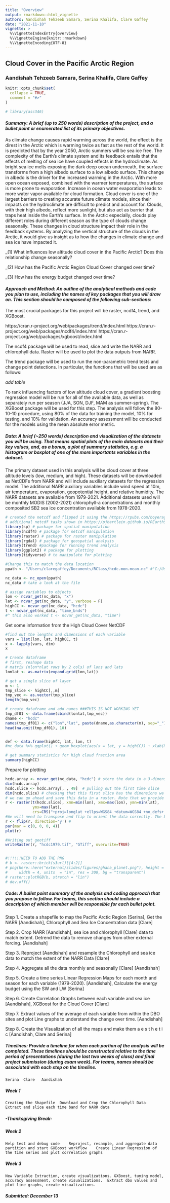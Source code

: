 ```yaml
---
title: "Overview"
output: rmarkdown::html_vignette
authors: Aandishah Tehzeeb Samara, Serina Khalifa, Clare Gaffey
date: "2021-11-10"
vignette: >
  %\VignetteIndexEntry{overview}
  %\VignetteEngine{knitr::rmarkdown}
  %\VignetteEncoding{UTF-8}
---
```


## Cloud Cover in the Pacific Arctic Region

### Aandishah Tehzeeb Samara, Serina Khalifa, Clare Gaffey

```r
knitr::opts_chunk$set(
  collapse = TRUE,
  comment = "#>"
)
```
```r
# library(asc346)
```
#### _Summary: A brief (up to 250 words) description of the project, and a bullet point or enumerated list of its primary objectives._

As climate change causes rapid warming across the world, the effect is the direst in the Arctic which is warming twice as fast as the rest of the world. It is predicted that by the year 2050, Arctic summers will be sea ice free. The complexity of the Earth’s climate system and its feedback entails that the effects of melting of sea ice have coupled effects in the hydroclimate. As bright sea ice melts exposing the dark deep ocean underneath, the surface transforms from a high albedo surface to a low albedo surface.  This change in albedo is the driver for the increased warming in the Arctic. With more open ocean exposed, combined with the warmer temperatures, the surface is more prone to evaporation. Increase in ocean water evaporation leads to more water vapor available for cloud formation. Cloud cover is one of the largest barriers to creating accurate future climate models, since their impacts on the hydroclimate are difficult to predict and account for. Clouds, with their high albedo, reflect more sunlight, but also act as barrier that traps heat inside the Earth’s surface. In the Arctic especially, clouds play different roles during different season as the type of clouds change seasonally. These changes in cloud structure impact their role in the feedback systems. By analyzing the vertical structure of the clouds in the Arctic, it would give us insight as to how the changes in climate change and sea ice have impacted it. 

_(1)	What influences low altitude cloud cover in the Pacific Arctic? Does this relationship change seasonally?

_(2)	How has the Pacific Arctic Region Cloud Cover changed over time?

_(3)	How has the energy budget changed over time?

#### _Approach and Method: An outline of the analytical methods and code you plan to use, including the names of key packages that you will draw on. This section should be composed of the following sub-sections:_

The most crucial packages for this project will be raster, ncdf4, trend, and XGBoost. 

https://cran.r-project.org/web/packages/trend/index.html
https://cran.r-project.org/web/packages/ncdf4/index.html
https://cran.r-project.org/web/packages/xgboost/index.html

The ncdf4 package will be used to read, slice and write the NARR and chlorophyll data. Raster will be used to plot the data outputs from NARR.

The trend package will be used to run the non-parametric trend tests and change point detections. In particular, the functions that will be used are as follows: 

*add table*

To rank influencing factors of low altitude cloud cover, a gradient boosting regression model will be run for all of the available data, as well as separately run per season (JJA, SON, DJF, MAM as summer-spring). The XGBoost package will be used for this step. The analysis will follow the 80-10-10 procedure, using 80% of the data for training the model, 10% for testing, and 10% for validation. An accuracy assessment will be conducted for the models using the mean absolute error metric.

##### _Data: A brief (~250 words) description and visualization of the datasets you will be using. That means spatial plots of the main datasets and their key values, and, as a bonus, a plot of summary statistics, e.g. a histogram or boxplot of one of the more importants variables in the dataset._

The primary dataset used in this analysis will be cloud cover at three altitude levels (low, medium, and high). These datasets will be downloaded as NetCDFs from NARR and will include auxiliary datasets for the regression model. The additional NARR auxiliary variables include wind speed at 10m, air temperature, evaporation, geopotential height, and relative humidity. The NARR datasets are available from 1979-2021. Additional datasets used will be monthly MODIS (2002-2021) chlorophyll-a concentrations and monthly composited SB2 sea ice concentration available from 1978-2020. 

```r
# created the netcdf and flipped it using the https://rpubs.com/boyerag/297592
# additional netcdf tasks shown in https://pjbartlein.github.io/REarthSysSci/netCDF.html#get-a-single-time-slice-of-the-data-create-an-r-data-frame-and-write-a-.csv-file
library(sp) # package for spatial manipulation
library(ncdf4) # package for netcdf manipulation
library(raster) # package for raster manipulation
library(rgdal) # package for geospatial analysis
library(trend) #package for running trend analysis
library(ggplot2) # package for plotting
library(tidyverse) # to manipulate for plotting

#Change this to match the data location
ppath <- "/Users/claregaffey/Documents/RClass/hcdc.mon.mean.nc" #"C:/Users/aandi/Desktop/Fall_2021/GEOG_399/Datasets/hcdc.mon.mean.nc"

nc_data <- nc_open(ppath) 
nc_data # take a look at the file

# assign variables to objects
lon <- ncvar_get(nc_data, "x")
lat <- ncvar_get(nc_data, "y", verbose = F)
highCC <- ncvar_get(nc_data, "hcdc")
t <- ncvar_get(nc_data, "time_bnds")
#^ this also worked t <- ncvar_get(nc_data, "time")
```

Get some information from the High Cloud Cover NetCDF

```r
#find out the lengths and dimensions of each variable
vars = list(lon, lat, highCC, t)
x <- lapply(vars, dim)
x

# Create dataframe 
# first, reshape data
# matrix (nlon*nlat rows by 2 cols) of lons and lats
lonlat <- as.matrix(expand.grid(lon,lat))

# get a single slice of layer
m <- 1
tmp_slice <- highCC[,,m]
tmp_vec <- as.vector(tmp_slice)
length(tmp_vec)

# create dataframe and add names ###THIS IS NOT WORKING YET
tmp_df01 <- data.frame(cbind(lonlat,tmp_vec))
dname <- "hcdc"
names(tmp_df01) <- c("lon","lat", paste(dname,as.character(m), sep="_"))
head(na.omit(tmp_df01), 10)


def <- data.frame(highCC, lat, lon, t)
#nc_data %>% ggplot() + geom_boxplot(aes(x = lat, y = highCC)) + xlab(NULL)

# get summary statistics for high cloud fraction area
summary(highCC)
```

Prepare for plotting

```r
hcdc.array <- ncvar_get(nc_data, "hcdc") # store the data in a 3-dimensional array
dim(hcdc.array)
hcdc.slice <- hcdc.array[, , 49]  # pulling out the first time slice
dim(hcdc.slice) # checking that this first slice has the dimensions we would expect
# we can go ahead and save this data in a raster. Note that we provide the coordinate reference system “CRS” in the standard well-known text format. For this data set, it is the common WGS84 system.
r <- raster(t(hcdc.slice), xmn=min(lon), xmx=max(lon), ymn=min(lat),
            ymx=max(lat),
            crs=CRS("+proj=longlat +ellps=WGS84 +datum=WGS84 +no_defs+ towgs84=0,0,0"))
#We will need to transpose and flip to orient the data correctly. The best way to figure this out is through trial and error, but remember that most netCDF files record spatial data from the bottom left corner.
r <- flip(r, direction='y') #
par(mar = c(0, 0, 0, 4))
plot(r)

#Writing out geotiff
writeRaster(r, "hcdc1979.tif", "GTiff", overwrite=TRUE)


#!!!!!!NEED TO ADD THE PNG
# b <- raster::brick(s3url)[[4:2]]
# png(here::here("external/slides/figures/ghana_planet.png"), height = 4,
#     width = 4, units  = "in", res = 300, bg = "transparent")
# raster::plotRGB(b, stretch = "lin")
# dev.off()

```



##### _Code: A bullet point summary of the analysis and coding approach that you propose to follow. For teams, this section should include a description of which member will be responsible for each bullet point._

Step 1. Create a shapefile to map the Pacific Arctic Region [Serina], Get the NARR [Aandishah], Chlorophyll and Sea Ice Concentration data [Clare]

Step 2. Crop NARR [Aandishah], sea ice and chlorophyll [Clare] data to match extent. Detrend the data to remove changes from other external forcing. [Aandishah]

Step 3. Reproject [Aandishah] and resample the Chlorophyll and sea ice data to match the extent of the NARR Data [Clare]

Step 4. Aggregate all the data monthly and seasonally [Clare] [Aandishah]

Step 5. Create a time series Linear Regression Maps for each month and season for each variable (1979-2020). [Aandishah], Calculate the energy budget using the SW and LW [Serina]

Step 6. Create Correlation Graphs between each variable and sea ice [Aandishah], XGBoost for the Cloud Cover [Clare]

Step 7. Extract values of the average of each variable from within the DBO sites and plot Line graphs to understand the change over time. [Aandishah]

Step 8. Create the Visualization of all the maps and make them a e s t h e t i c [Aandishah, Clare and Serina]


##### _Timelines: Provide a timeline for when each portion of the analysis will be completed. These timelines should be constructed relative to the time period of presentations (during the last two weeks of class) and final project submission (during exam week). For teams, names should be associated with each step on the timeline._

	Serina	Clare	Aandishah
	
##### Week 1
	Creating the Shapefile	Download and Crop the Chlorophyll Data 	Extract and slice each time band for NARR data

##### -Thanksgiving Break-

##### Week 2
	Help test and debug code 	Reproject, resample, and aggregate data partition and start GXBoost workflow	Create Linear Regression of the time series and plot correlation graphs
	
##### Week 3
	New Variable Extraction, create visualizations.	GXBoost, tuning model, accuracy assessment, create visualizations.	Extract dbo values and plot line graphs, create visualizations.

##### Submitted: December 13





